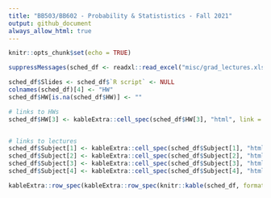 ```yaml
---
title: "BB503/BB602 - Probability & Statististics - Fall 2021"
output: github_document
always_allow_html: true
---
```


```r
knitr::opts_chunk$set(echo = TRUE)
```

```r
suppressMessages(sched_df <- readxl::read_excel("misc/grad_lectures.xlsx"))

sched_df$Slides <- sched_df$`R script` <- NULL
colnames(sched_df)[4] <- "HW"
sched_df$HW[is.na(sched_df$HW)] <- ""

# links to HWs
sched_df$HW[3] <- kableExtra::cell_spec(sched_df$HW[3], "html", link = "https://github.com/egeulgen/BB503_BB602_21_22/blob/main/Homeworks/HW1.pdf")


# links to lectures
sched_df$Subject[1] <- kableExtra::cell_spec(sched_df$Subject[1], "html", link = "https://github.com/egeulgen/BB503_BB602_21_22/blob/main/lectures/1.descriptive.pdf")
sched_df$Subject[2] <- kableExtra::cell_spec(sched_df$Subject[2], "html", link = "https://github.com/egeulgen/BB503_BB602_21_22/blob/main/lectures/2.descriptive.pdf")
sched_df$Subject[3] <- kableExtra::cell_spec(sched_df$Subject[3], "html", link = "https://github.com/egeulgen/BB503_BB602_21_22/blob/main/lectures/3.probability.pdf")
sched_df$Subject[4] <- kableExtra::cell_spec(sched_df$Subject[4], "html", link = "https://github.com/egeulgen/BB503_BB602_21_22/blob/main/lectures/4.discrete_distributions.pdf")

kableExtra::row_spec(kableExtra::row_spec(knitr::kable(sched_df, format = "html", escape = FALSE), which(grepl("Midterm", sched_df$Subject)), bold = TRUE, background = "#F4B41A"), nrow(sched_df), bold = TRUE, background = "#E2725A")

```